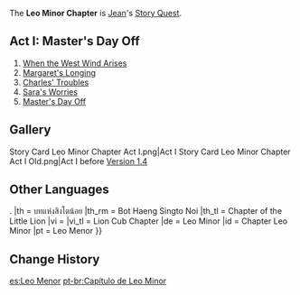 {{Chapter Infobox
|character       = Jean
|short           = Leo Minor
|act1            = Master's Day Off
|ARReq1          = 34
|keyReq1         = 1
|storyQuestReq1  = [[Trifolium Chapter]] Act I: [[True Treasure]]
}}
The '''Leo Minor Chapter''' is [[Jean]]'s [[Story Quest]].

==Act I: Master's Day Off==
{{Main|Master's Day Off}}
#[[When the West Wind Arises (Quest)|When the West Wind Arises]]
#[[Margaret's Longing]]
#[[Charles' Troubles]]
#[[Sara's Worries]]
#[[Master's Day Off (Quest)|Master's Day Off]]

==Gallery==
<gallery hideaddbutton="true" captionalign="center">
Story Card Leo Minor Chapter Act I.png|Act I
Story Card Leo Minor Chapter Act I Old.png|Act I before [[Version 1.4]]
</gallery>

==Other Languages==
{{Other Languages
|en      = Leo Minor Chapter
|zhs     = 幼狮之章
|zhs_rm  = Yòushī zhī Zhāng
|zht     = 幼獅之章
|zht_rm  = Yòushī zhī Zhāng
|zh_tl   = Chapter of the Lion Cub
|ja      = 仔獅子の章
|ja_rm   = Kojishi no Shou{{Assumed}}
|ja_tl   = 
|ko      = 새끼{{tt|사자|獅子}}의 {{tt|장|章}}
|ko_rm   = Saekki-saja-ui Jang
|ko_tl   = Lion Cub Chapter
|es      = Leo Menor
|fr      = Leo Minor
|ru      = Малая львица
|ru_tl   = Little Lioness
|ru_note = The Story Quest chapter name differs from {{Lang|Jean's constellation name|ru=Благородная Львица|ru_rm={{#invoke:ru-rm|main|Благородная Львица}}|ru_tl=Noble Lioness}}.
|th      = บทแห่งสิงโตน้อย
|th_rm   = Bot Haeng Singto Noi
|th_tl   = Chapter of the Little Lion
|vi      = {{tt|Chương|章}} {{tt|Ấu Sư|幼獅}}
|vi_tl   = Lion Cub Chapter
|de      = Leo Minor
|id      = Chapter Leo Minor
|pt      = Leo Menor
}}

==Change History==
{{Change History|1.0}}

[[es:Leo Menor]]
[[pt-br:Capítulo de Leo Minor]]